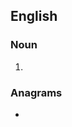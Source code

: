 ==English==

===Noun===
{{head|en|noun plural form}}

# {{plural of|misdoer|lang=en}}

===Anagrams===
* {{anagrams|en|Mesidors|Messidor|osmerids}}